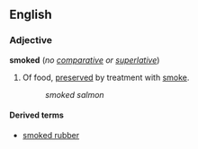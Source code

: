 ==English==
===Adjective===
'''smoked''' (''no [[comparative]] or [[superlative]]'')

#Of food, [[preserve]]d by treatment with [[smoke]].
#:''smoked salmon''

====Derived terms====
*[[smoked rubber]]